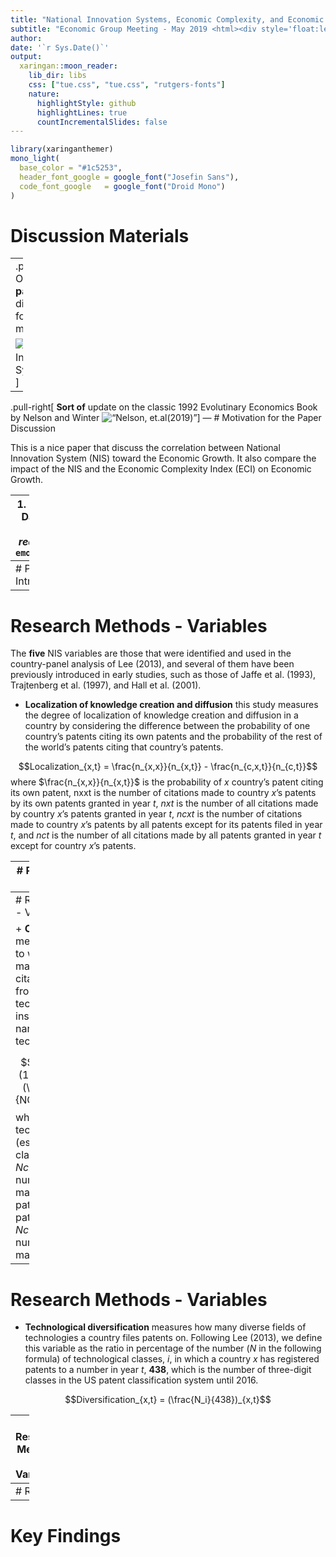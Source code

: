 ```yaml
---
title: "National Innovation Systems, Economic Complexity, and Economic Growth"
subtitle: "Economic Group Meeting - May 2019 <html><div style='float:left'></div><hr color='#DC143C' size=2px width=750px></html> "  
author: 
date: '`r Sys.Date()`'
output:
  xaringan::moon_reader:
    lib_dir: libs
    css: ["tue.css", "tue.css", "rutgers-fonts"]
    nature:
      highlightStyle: github
      highlightLines: true
      countIncrementalSlides: false
---
```

```r
library(xaringanthemer)
mono_light(
  base_color = "#1c5253",
  header_font_google = google_font("Josefin Sans"),
  code_font_google   = google_font("Droid Mono")
)

```
# Discussion Materials

--
.pull-left[
Our __main paper__ to discuss for this meeting

![National Innovation Systems](https://i.ibb.co/m4Dk9KS/paper.png)
]

--

.pull-right[
__Sort of__ update on the classic 1992 Evolutinary Economics Book by Nelson and Winter
!["Nelson, et.al(2019)"](https://target.scene7.com/is/image/Target/GUEST_207d7d27-4d15-4079-a391-5667b030482e?wid=488&hei=488&fmt=pjpeg)
]
---
# Motivation for the Paper Discussion

This is a nice paper that discuss the correlation between National Innovation System (NIS) toward the Economic Growth. It also compare the impact of the NIS and the Economic Complexity Index (ECI) on Economic Growth.

--
1.  It uses __Patent Data__ ... *I know some of us really like this* `r emo::ji("smile")`

2.  Always a nice discussion to see the impact of a certain indicator to the Economic Growth

3.  I think there are potential avenues to __connect__ it with the Sustainability transition and Development studies which are also compelling for many of us

4.  It discuss the merit of Hidalgo and Haussman ECI 

5.  It also links quite well with the new Edition of the Evolutionary Economics book (especially __chapter 5 and 6__)

---
# Paper Introduction



---
# Research Methods - Variables

The __five__ NIS variables are those that were identified and used in the country-panel analysis of Lee (2013), and several of them have been previously introduced in early studies, such as those of Jaffe et al. (1993), Trajtenberg et al. (1997), and Hall et al. (2001). 

+ __Localization of knowledge creation and diffusion__ this study measures the degree of localization of knowledge creation and diffusion in a country by considering the difference between the probability of one country’s patents citing its own patents and the probability of the rest of the world’s patents citing that country’s patents. 

$$Localization_{x,t} = \frac{n_{x,x}}{n_{x,t}} - \frac{n_{c,x,t}}{n_{c,t}}$$
where $\frac{n_{x,x}}{n_{x,t}}$ is the probability of $x$ country’s patent citing its own patent, nxxt is the number of citations made to country $x$’s patents by its own patents granted in year $t$, $nxt$ is the number of all citations made by country $x$’s patents granted in year $t$, $ncxt$ is the number of citations made to country $x$’s patents by all patents except for its patents filed in year $t$, and $nct$ is the number of all citations made by all patents granted in year $t$ except for country $x$’s patents.

---
# Research Methods - Variables

+ __Patenting concentration across assignees__
a variable that measures the degree of inventor concentration, particularly the degree of patent concentration across assignees. It is measured by __HHI__

$$HHI_{x,t} = \sum_{i \in I_x}{(\frac{N_{i,t}}{N^*_{x,t}})^2}$$

where $Ix$ is the set of assignees, $Nit$ is the number of patents granted by assignee $i$ in year $t$, and $N∗xt$ is the total number of patents granted by country $x$ in year $t$ excluding unassigned patents. We use $1–HHI$ to express the decentralization or inverse of concentration.

---
# Research Methods - Variables

+ __Originality__ measures the degree to which a patent makes (backward) citations to patents from a wide range of technological classes instead of from a narrow field of technologies.

$$Originality_{x,t} = (1- \sum^{N_i}_{k=i}(\frac{NCited_{i,k}}{NCited_i})^2)_{x,t}$$
where $k$ is the technological sector (especially US patent classification), $Ncitedik$ is the number of citations made by patent $i$ to patents that belong to patent class $k$, and $Ncitedi$ is the total number of citations made by patent $i$.

---
# Research Methods - Variables

+ __Technological diversification__ measures how many diverse fields of technologies a country files patents on. Following Lee (2013), we define this variable as the ratio in percentage of the number ($N$ in the following formula) of technological classes, $i$, in which a country $x$ has registered patents to a number in year $t$, __438__, which is the number of three-digit classes in the US patent classification system until 2016.

$$Diversification_{x,t} = (\frac{N_i}{438})_{x,t}$$

---
# Research Methods - Variables

+ __Cycle time of technologies__ measures the time lags between the application (or granted) years of citing and cited patents or the time span between predecessors and successors (Jaffe and Trajtenberg 2002). A long cycle time indicates a high significance of old knowledge and a great need to study it from the point of view of latecomers. In a country-level analysis, this variable is the average of technological cycles shown in citations made by patents assigned to a corresponding country. 

This study uses grant years in calculating mean backward citation lags. After calculating the average backward lags, they are transformed to a relative cycle time, which is defined as:
$$\frac{cycle \ time_{A,t}}{\overline{cycle \ time}_{patent \ class,t}}$$

---
# Results

---
# Key Findings



